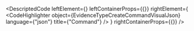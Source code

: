 
<DescriptedCode
  leftElement={<EvidenceTypeCreateCommandDesc />}
  leftContainerProps={{}}
  rightElement={
    <CodeHighlighter
      object={EvidenceTypeCreateCommandVisualJson}
      language={"json"}
      title={"Command"}
    />
  }
  rightContainerProps={{}}
/>
